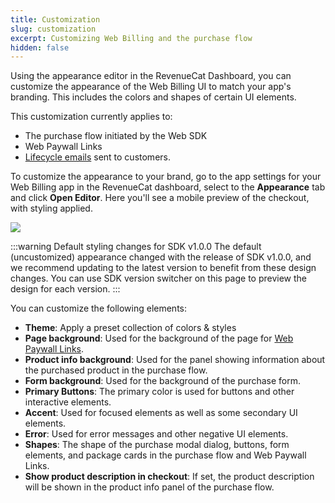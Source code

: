 ```yaml
---
title: Customization
slug: customization
excerpt: Customizing Web Billing and the purchase flow
hidden: false
---
```


Using the appearance editor in the RevenueCat Dashboard, you can customize the appearance of the Web Billing UI to match your app's branding. This includes the colors and shapes of certain UI elements.

This customization currently applies to:

- The purchase flow initiated by the Web SDK
- Web Paywall Links
- [Lifecycle emails](/web/web-billing/lifecycle-emails) sent to customers.

To customize the appearance to your brand, go to the app settings for your Web Billing app in the RevenueCat dashboard, select to the **Appearance** tab and click **Open Editor**. Here you'll see a mobile preview of the checkout, with styling applied.

![](/images/web-billing/customization.png)

:::warning Default styling changes for SDK v1.0.0
The default (uncustomized) appearance changed with the release of SDK v1.0.0, and we recommend updating to the latest version to benefit from these design changes. You can use SDK version switcher on this page to preview the design for each version.
:::

You can customize the following elements:

- **Theme**: Apply a preset collection of colors & styles
- **Page background**: Used for the background of the page for [Web Paywall Links](/web/web-billing/web-paywall-links).
- **Product info background**: Used for the panel showing information about the purchased product in the purchase flow.
- **Form background**: Used for the background of the purchase form.
- **Primary Buttons**: The primary color is used for buttons and other interactive elements.
- **Accent**: Used for focused elements as well as some secondary UI elements.
- **Error**: Used for error messages and other negative UI elements.
- **Shapes**: The shape of the purchase modal dialog, buttons, form elements, and package cards in the purchase flow and Web Paywall Links.
- **Show product description in checkout**: If set, the product description will be shown in the product info panel of the purchase flow.
